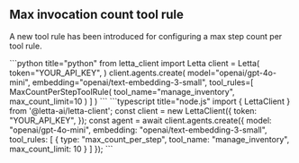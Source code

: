 ## Max invocation count tool rule

A new tool rule has been introduced for configuring a max step count per tool rule.

<CodeBlocks>
```python title="python"
from letta_client import Letta
client = Letta(
    token="YOUR_API_KEY",
)
client.agents.create(
    model="openai/gpt-4o-mini",
    embedding="openai/text-embedding-3-small",
    tool_rules=[
        MaxCountPerStepToolRule(
            tool_name="manage_inventory",
            max_count_limit=10
        )
    ]
)
```
```typescript title="node.js"
import { LettaClient } from '@letta-ai/letta-client';
const client = new LettaClient({
  token: "YOUR_API_KEY",
});
const agent = await client.agents.create({
  model: "openai/gpt-4o-mini",
  embedding: "openai/text-embedding-3-small",
  tool_rules: [
    {
      type: "max_count_per_step",
      tool_name: "manage_inventory",
      max_count_limit: 10
    }
  ]
});
```
</CodeBlocks>
